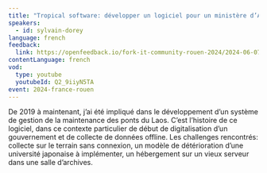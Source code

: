 ```yaml
---
title: "Tropical software: développer un logiciel pour un ministère d’Asie du Sud-Est"
speakers:
  - id: sylvain-dorey
language: french
feedback:
  link: https://openfeedback.io/fork-it-community-rouen-2024/2024-06-07/8ViXNyZN6x3Xi4OogAeC
contentLanguage: french
vod:
  type: youtube
  youtubeId: Q2_9iiyN5TA
event: 2024-france-rouen
---
```


De 2019 à maintenant, j’ai été impliqué dans le développement d’un système de gestion de la maintenance des ponts du Laos. C’est l’histoire de ce logiciel, dans ce contexte particulier de début de digitalisation d’un gouvernement et de collecte de données offline.
Les challenges rencontrés: collecte sur le terrain sans connexion, un modèle de détérioration d’une université japonaise à implémenter, un hébergement sur un vieux serveur dans une salle d’archives.
